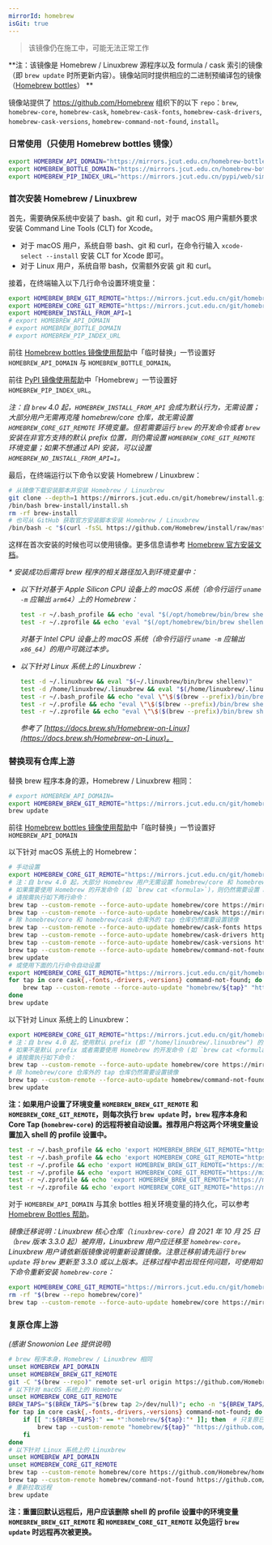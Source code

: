 ```yaml
---
mirrorId: homebrew
isGit: true
---
```


> 该镜像仍在施工中，可能无法正常工作

**注：该镜像是 Homebrew / Linuxbrew 源程序以及 formula / cask 索引的镜像（即 `brew update` 时所更新内容）。镜像站同时提供相应的二进制预编译包的镜像（[Homebrew bottles](https://mirrors.jcut.edu.cn/homebrew-bottles)） **

镜像站提供了 https://github.com/Homebrew 组织下的以下 `repo`：`brew`, `homebrew-core`, `homebrew-cask`, `homebrew-cask-fonts`, `homebrew-cask-drivers`, `homebrew-cask-versions`, `homebrew-command-not-found`, `install`。

### 日常使用（只使用 Homebrew bottles 镜像）

```bash
export HOMEBREW_API_DOMAIN="https://mirrors.jcut.edu.cn/homebrew-bottles/api"
export HOMEBREW_BOTTLE_DOMAIN="https://mirrors.jcut.edu.cn/homebrew-bottles"
export HOMEBREW_PIP_INDEX_URL="https://mirrors.jcut.edu.cn/pypi/web/simple/"
```

### 首次安装 Homebrew / Linuxbrew

首先，需要确保系统中安装了 bash、git 和 curl，对于 macOS 用户需额外要求安装 Command Line Tools (CLT) for Xcode。

- 对于 macOS 用户，系统自带 bash、git 和 curl，在命令行输入 `xcode-select --install` 安装 CLT for Xcode 即可。
- 对于 Linux 用户，系统自带 bash，仅需额外安装 git 和 curl。

接着，在终端输入以下几行命令设置环境变量：

```bash
export HOMEBREW_BREW_GIT_REMOTE="https://mirrors.jcut.edu.cn/git/homebrew/brew.git"
export HOMEBREW_CORE_GIT_REMOTE="https://mirrors.jcut.edu.cn/git/homebrew/homebrew-core.git"
export HOMEBREW_INSTALL_FROM_API=1
# export HOMEBREW_API_DOMAIN
# export HOMEBREW_BOTTLE_DOMAIN
# export HOMEBREW_PIP_INDEX_URL
```

前往 [Homebrew bottles 镜像使用帮助](/docs/homebrew-bottles/)中「临时替换」一节设置好 `HOMEBREW_API_DOMAIN` 与 `HOMEBREW_BOTTLE_DOMAIN`。

前往 [PyPI 镜像使用帮助](/docs/pypi/)中「Homebrew」一节设置好 `HOMEBREW_PIP_INDEX_URL`。

_注：自 `brew` 4.0 起，`HOMEBREW_INSTALL_FROM_API` 会成为默认行为，无需设置；大部分用户无需再克隆 homebrew/core 仓库，故无需设置 `HOMEBREW_CORE_GIT_REMOTE` 环境变量。但若需要运行 `brew` 的开发命令或者 `brew` 安装在非官方支持的默认 prefix 位置，则仍需设置  `HOMEBREW_CORE_GIT_REMOTE` 环境变量；如果不想通过 API 安装，可以设置 `HOMEBREW_NO_INSTALL_FROM_API=1`。_

最后，在终端运行以下命令以安装 Homebrew / Linuxbrew：

```bash
# 从镜像下载安装脚本并安装 Homebrew / Linuxbrew
git clone --depth=1 https://mirrors.jcut.edu.cn/git/homebrew/install.git brew-install
/bin/bash brew-install/install.sh
rm -rf brew-install
# 也可从 GitHub 获取官方安装脚本安装 Homebrew / Linuxbrew
/bin/bash -c "$(curl -fsSL https://github.com/Homebrew/install/raw/master/install.sh)"
```

这样在首次安装的时候也可以使用镜像。更多信息请参考 [Homebrew 官方安装文档](https://docs.brew.sh/Installation)。

_* 安装成功后需将 brew 程序的相关路径加入到环境变量中：_

- _以下针对基于 Apple Silicon CPU 设备上的 macOS 系统（命令行运行 `uname -m` 应输出 `arm64`）上的 Homebrew：_

  ```bash
  test -r ~/.bash_profile && echo 'eval "$(/opt/homebrew/bin/brew shellenv)"' >> ~/.bash_profile
  test -r ~/.zprofile && echo 'eval "$(/opt/homebrew/bin/brew shellenv)"' >> ~/.zprofile
  ```

  _对基于 Intel CPU 设备上的 macOS 系统（命令行运行 `uname -m` 应输出 `x86_64`）的用户可跳过本步。_

- _以下针对 Linux 系统上的 Linuxbrew：_

  ```bash
  test -d ~/.linuxbrew && eval "$(~/.linuxbrew/bin/brew shellenv)"
  test -d /home/linuxbrew/.linuxbrew && eval "$(/home/linuxbrew/.linuxbrew/bin/brew shellenv)"
  test -r ~/.bash_profile && echo "eval \"\$($(brew --prefix)/bin/brew shellenv)\"" >> ~/.bash_profile
  test -r ~/.profile && echo "eval \"\$($(brew --prefix)/bin/brew shellenv)\"" >> ~/.profile
  test -r ~/.zprofile && echo "eval \"\$($(brew --prefix)/bin/brew shellenv)\"" >> ~/.zprofile
  ```

  _参考了 [https://docs.brew.sh/Homebrew-on-Linux](https://docs.brew.sh/Homebrew-on-Linux)。_

### 替换现有仓库上游

替换 brew 程序本身的源，Homebrew / Linuxbrew 相同：

```bash
# export HOMEBREW_API_DOMAIN=
export HOMEBREW_BREW_GIT_REMOTE="https://mirrors.jcut.edu.cn/git/homebrew/brew.git"
brew update
```

前往 [Homebrew bottles 镜像使用帮助](/docs/homebrew-bottles/)中「临时替换」一节设置好 `HOMEBREW_API_DOMAIN`

以下针对 macOS 系统上的 Homebrew：

```bash
# 手动设置
export HOMEBREW_CORE_GIT_REMOTE="https://mirrors.jcut.edu.cn/git/homebrew/homebrew-core.git"
# 注：自 brew 4.0 起，大部分 Homebrew 用户无需设置 homebrew/core 和 homebrew/cask 镜像，只需设置 HOMEBREW_API_DOMAIN 即可。
# 如果需要使用 Homebrew 的开发命令 (如 `brew cat <formula>`)，则仍然需要设置 homebrew/core 和 homebrew/cask 镜像。
# 请按需执行如下两行命令：
brew tap --custom-remote --force-auto-update homebrew/core https://mirrors.jcut.edu.cn/git/homebrew/homebrew-core.git
brew tap --custom-remote --force-auto-update homebrew/cask https://mirrors.jcut.edu.cn/git/homebrew/homebrew-cask.git
# 除 homebrew/core 和 homebrew/cask 仓库外的 tap 仓库仍然需要设置镜像
brew tap --custom-remote --force-auto-update homebrew/cask-fonts https://mirrors.jcut.edu.cn/git/homebrew/homebrew-cask-fonts.git
brew tap --custom-remote --force-auto-update homebrew/cask-drivers https://mirrors.jcut.edu.cn/git/homebrew/homebrew-cask-drivers.git
brew tap --custom-remote --force-auto-update homebrew/cask-versions https://mirrors.jcut.edu.cn/git/homebrew/homebrew-cask-versions.git
brew tap --custom-remote --force-auto-update homebrew/command-not-found https://mirrors.jcut.edu.cn/git/homebrew/homebrew-command-not-found.git
brew update
# 或使用下面的几行命令自动设置
export HOMEBREW_CORE_GIT_REMOTE="https://mirrors.jcut.edu.cn/git/homebrew/homebrew-core.git"
for tap in core cask{,-fonts,-drivers,-versions} command-not-found; do
    brew tap --custom-remote --force-auto-update "homebrew/${tap}" "https://mirrors.jcut.edu.cn/git/homebrew/homebrew-${tap}.git"
done
brew update
```

以下针对 Linux 系统上的 Linuxbrew：

```bash
export HOMEBREW_CORE_GIT_REMOTE="https://mirrors.jcut.edu.cn/git/homebrew/homebrew-core.git"
# 注：自 brew 4.0 起，使用默认 prefix (即 "/home/linuxbrew/.linuxbrew") 的大部分 Homebrew 用户无需设置 homebrew/core 镜像，只需设置 HOMEBREW_API_DOMAIN 即可。
# 如果不是默认 prefix 或者需要使用 Homebrew 的开发命令 (如 `brew cat <formula>`)，则仍然需要设置 homebrew/core 镜像。
# 请按需执行如下命令：
brew tap --custom-remote --force-auto-update homebrew/core https://mirrors.jcut.edu.cn/git/homebrew/homebrew-core.git
# 除 homebrew/core 仓库外的 tap 仓库仍然需要设置镜像
brew tap --custom-remote --force-auto-update homebrew/command-not-found https://mirrors.jcut.edu.cn/git/homebrew/homebrew-command-not-found.git
brew update
```

**注：如果用户设置了环境变量 `HOMEBREW_BREW_GIT_REMOTE` 和 `HOMEBREW_CORE_GIT_REMOTE`，则每次执行 `brew update` 时，`brew` 程序本身和 Core Tap (`homebrew-core`) 的远程将被自动设置。推荐用户将这两个环境变量设置加入 shell 的 profile 设置中。**

```bash
test -r ~/.bash_profile && echo 'export HOMEBREW_BREW_GIT_REMOTE="https://mirrors.jcut.edu.cn/git/homebrew/brew.git"' >> ~/.bash_profile  # bash
test -r ~/.bash_profile && echo 'export HOMEBREW_CORE_GIT_REMOTE="https://mirrors.jcut.edu.cn/git/homebrew/homebrew-core.git"' >> ~/.bash_profile
test -r ~/.profile && echo 'export HOMEBREW_BREW_GIT_REMOTE="https://mirrors.jcut.edu.cn/git/homebrew/brew.git"' >> ~/.profile
test -r ~/.profile && echo 'export HOMEBREW_CORE_GIT_REMOTE="https://mirrors.jcut.edu.cn/git/homebrew/homebrew-core.git"' >> ~/.profile
test -r ~/.zprofile && echo 'export HOMEBREW_BREW_GIT_REMOTE="https://mirrors.jcut.edu.cn/git/homebrew/brew.git"' >> ~/.zprofile  # zsh
test -r ~/.zprofile && echo 'export HOMEBREW_CORE_GIT_REMOTE="https://mirrors.jcut.edu.cn/git/homebrew/homebrew-core.git"' >> ~/.zprofile
```

对于 `HOMEBREW_API_DOMAIN` 与其余 bottles 相关环境变量的持久化，可以参考 [Homebrew Bottles 帮助](/docs/homebrew-bottles/)。

_镜像迁移说明：Linuxbrew 核心仓库（`linuxbrew-core`）自 2021 年 10 月 25 日（`brew` 版本 3.3.0 起）被弃用，Linuxbrew 用户应迁移至 `homebrew-core`。Linuxbrew 用户请依新版镜像说明重新设置镜像。注意迁移前请先运行 `brew update` 将 `brew` 更新至 3.3.0 或以上版本。迁移过程中若出现任何问题，可使用如下命令重新安装 `homebrew-core`：_

```bash
export HOMEBREW_CORE_GIT_REMOTE="https://mirrors.jcut.edu.cn/git/homebrew/homebrew-core.git"
rm -rf "$(brew --repo homebrew/core)"
brew tap --custom-remote --force-auto-update homebrew/core https://mirrors.jcut.edu.cn/git/homebrew/homebrew-core.git
```

### 复原仓库上游

_(感谢 Snowonion Lee 提供说明)_

```bash
# brew 程序本身，Homebrew / Linuxbrew 相同
unset HOMEBREW_API_DOMAIN
unset HOMEBREW_BREW_GIT_REMOTE
git -C "$(brew --repo)" remote set-url origin https://github.com/Homebrew/brew
# 以下针对 macOS 系统上的 Homebrew
unset HOMEBREW_CORE_GIT_REMOTE
BREW_TAPS="$(BREW_TAPS="$(brew tap 2>/dev/null)"; echo -n "${BREW_TAPS//$'\n'/:}")"
for tap in core cask{,-fonts,-drivers,-versions} command-not-found; do
    if [[ ":${BREW_TAPS}:" == *":homebrew/${tap}:"* ]]; then  # 只复原已安装的 Tap
        brew tap --custom-remote "homebrew/${tap}" "https://github.com/Homebrew/homebrew-${tap}"
    fi
done
# 以下针对 Linux 系统上的 Linuxbrew
unset HOMEBREW_API_DOMAIN
unset HOMEBREW_CORE_GIT_REMOTE
brew tap --custom-remote homebrew/core https://github.com/Homebrew/homebrew-core
brew tap --custom-remote homebrew/command-not-found https://github.com/Homebrew/homebrew-command-not-found
# 重新拉取远程
brew update
```

**注：重置回默认远程后，用户应该删除 shell 的 profile 设置中的环境变量 `HOMEBREW_BREW_GIT_REMOTE` 和 `HOMEBREW_CORE_GIT_REMOTE` 以免运行 `brew update` 时远程再次被更换。**